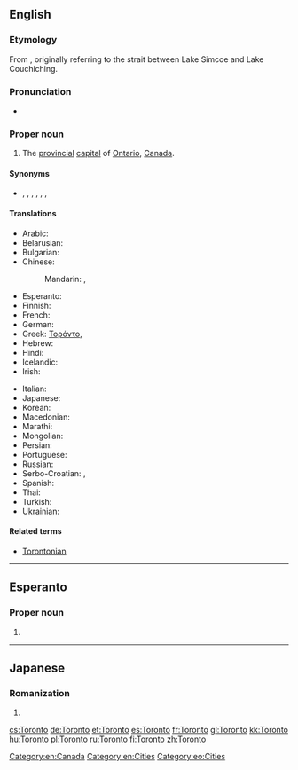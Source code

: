 {{also|Torontó}}
==English==
{{wikipedia}}
===Etymology===
From {{etyl|moh|en}} {{term|tkaronto||where trees stand in water|lang=moh}}, originally referring to the strait between Lake Simcoe and Lake Couchiching.

===Pronunciation===
* {{audio|En-CA Toronto (contracted).ogg|audio (Canada, informal)}}

===Proper noun===
{{en-proper noun}}

# The [[provincial]] [[capital]] of [[Ontario]], [[Canada]].

====Synonyms====
* {{sense|city}} {{l/en|Big Smoke|The Big Smoke}}, {{l/en|Hogtown}}, {{l/en|Hollywood North}}, {{l/en|Muddy York}} {{qualifier|historical nickname}}, {{l/en|Queen City}}, {{l/en|T.O.}}, {{l/en|York}} {{qualifier|former name}}

====Translations====
{{trans-top|provincial capital on Ontario, Canada}}
* Arabic: {{t|ar|تورونتو|m|tr=turūntu, torontu}}
* Belarusian: {{t|be|Таронта|m|tr=Tarónta}}
* Bulgarian: {{t|bg|Торонто|tr=Torónto}}
* Chinese:
*: Mandarin: {{t|cmn|多倫多|sc=Hani}},  {{t+|cmn|多伦多|tr=Duōlúnduō|sc=Hani}}
* Esperanto: {{t|eo|Toronto}}
* Finnish: {{t+|fi|Toronto}}
* French: {{t+|fr|Toronto|m}}
* German: {{t+|de|Toronto|n}}
* Greek: [[Τορόντο]],  {{t|el|Τορόντο|tr=Torónto}}
* Hebrew: {{t|he|טורונטו}}
* Hindi: {{t|hi|टोरंटो|tr=ṭōraṇṭō}}
* Icelandic: {{t|is|Torontó}}
* Irish: {{t|ga|Torontó|m}}
{{trans-mid}}
* Italian: {{t|it|Toronto|m}}
* Japanese: {{t|ja|トロント|tr=Toronto}}
* Korean: {{t|ko|토론토|tr=Toronto|sc=Hang}}
* Macedonian: {{t|mk|Торонто|tr=Torónto}}
* Marathi: {{t|mr|टॉरोंटो|tr=ṭǒroṃṭo|sc=Deva}}
* Mongolian: {{t|mn|Торонто|tr=Torónto|sc=Cyrl}}
* Persian: {{t|fa|تورنتو}}
* Portuguese: {{t|pt|Toronto|m}}
* Russian: {{t|ru|Торонто|m|tr=Torónto}}
* Serbo-Croatian: {{t|sh|Торонто|sc=Cyrl}},  {{t|sh|Toronto}}
* Spanish: {{t+|es|Toronto|m}}
* Thai: {{t|th|โทรอนโต}}
* Turkish: {{t|tr|Toronto}}
* Ukrainian: {{t|uk|Торонто|m|tr=Torónto}}
{{trans-bottom}}

====Related terms====
* [[Torontonian]]

[[Category:en:Canada]]
[[Category:en:Cities]]

----

==Esperanto==

===Proper noun===
{{eo-proper noun}}

# {{l|en|Toronto}}

[[Category:eo:Cities]]

----

==Japanese==

===Romanization===
{{ja-romaji}}

# {{ja-romanization of|トロント}}

[[cs:Toronto]]
[[de:Toronto]]
[[et:Toronto]]
[[es:Toronto]]
[[fr:Toronto]]
[[gl:Toronto]]
[[kk:Toronto]]
[[hu:Toronto]]
[[pl:Toronto]]
[[ru:Toronto]]
[[fi:Toronto]]
[[zh:Toronto]]